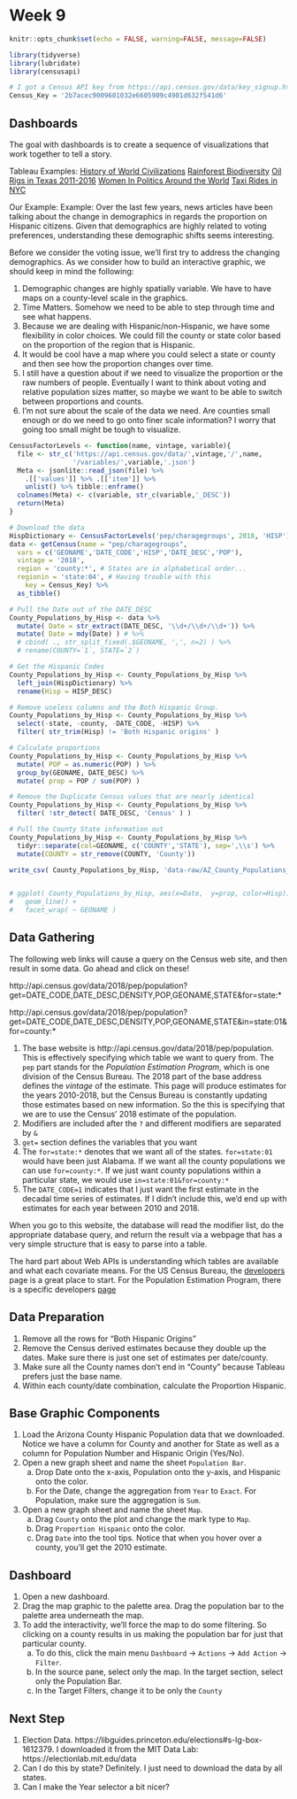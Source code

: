 # Week 9

```r
knitr::opts_chunk$set(echo = FALSE, warning=FALSE, message=FALSE)
```
```r
library(tidyverse)
library(lubridate)
library(censusapi)

# I got a Census API key from https://api.census.gov/data/key_signup.html 
Census_Key = '2b7acec9009601032e6605909c4901d632f541d6'

```

## Dashboards

The goal with dashboards is to create a sequence of visualizations that work together to tell a story. 

Tableau Examples:
[History of World Civilizations](https://public.tableau.com/en-us/gallery/history-world?tab=featured&topic=greatest-hits)
[Rainforest Biodiversity](https://public.tableau.com/en-us/gallery/tale-rainforest?tab=featured&topic=greatest-hits)
[Oil Rigs in Texas 2011-2016](https://public.tableau.com/en-us/gallery/texan-oil-rigs?tab=featured&topic=greatest-hits)
[Women In Politics Around the World](https://public.tableau.com/en-us/gallery/women-politics-0?tab=featured&topic=greatest-hits)
[Taxi Rides in NYC](https://public.tableau.com/en-us/gallery/new-york-taxis?tab=featured&topic=greatest-hits)


Our Example:
Example: Over the last few years, news articles have been talking about the change in demographics in regards the proportion on Hispanic citizens. Given that demographics are highly related to voting preferences, understanding these demographic shifts seems interesting.

Before we consider the voting issue, we'll first try to address the changing demographics. As we consider how to build an interactive graphic, we should keep in mind the following:

1. Demographic changes are highly spatially variable. We have to have maps on a county-level scale in the graphics.
2. Time Matters. Somehow we need to be able to step through time and see what happens.
3. Because we are dealing with Hispanic/non-Hispanic, we have some flexibility in color choices. We could fill the county or state color based on the proportion of the region that is Hispanic.
4. It would be cool have a map where you could select a state or county and then see how the proportion changes over time.
5. I still have a question about if we need to visualize the proportion or the raw numbers of people. Eventually I want to think about voting and relative population sizes matter, so maybe we want to be able to switch between proportions and counts.
6. I'm not sure about the scale of the data we need. Are counties small enough or do we need to go onto finer scale information? I worry that going too small might be tough to visualize.


```r
CensusFactorLevels <- function(name, vintage, variable){
  file <- str_c('https://api.census.gov/data/',vintage,'/',name,
                '/variables/',variable,'.json')
  Meta <- jsonlite::read_json(file) %>% 
    .[['values']] %>% .[['item']] %>% 
    unlist() %>% tibble::enframe() 
  colnames(Meta) <- c(variable, str_c(variable,'_DESC'))
  return(Meta)
}

# Download the data
HispDictionary <- CensusFactorLevels('pep/charagegroups', 2018, 'HISP')
data <- getCensus(name = "pep/charagegroups",
  vars = c('GEONAME','DATE_CODE','HISP','DATE_DESC','POP'),
  vintage = '2018',
  region = 'county:*', # States are in alphabetical order...
  regionin = 'state:04', # Having trouble with this
	key = Census_Key) %>%
  as_tibble()

# Pull the Date out of the DATE_DESC 
County_Populations_by_Hisp <- data %>%
  mutate( Date = str_extract(DATE_DESC, '\\d+/\\d+/\\d+')) %>%
  mutate( Date = mdy(Date) ) # %>%
  # cbind( ., str_split_fixed(.$GEONAME, ',', n=2) ) %>%
  # rename(COUNTY=`1`, STATE=`2`) 

# Get the Hispanic Codes
County_Populations_by_Hisp <- County_Populations_by_Hisp %>%
  left_join(HispDictionary) %>%
  rename(Hisp = HISP_DESC) 

# Remove useless columns and the Both Hispanic Group.
County_Populations_by_Hisp <- County_Populations_by_Hisp %>%
  select(-state, -county, -DATE_CODE, -HISP) %>%
  filter( str_trim(Hisp) != 'Both Hispanic origins' )

# Calculate proportions
County_Populations_by_Hisp <- County_Populations_by_Hisp %>%
  mutate( POP = as.numeric(POP) ) %>%
  group_by(GEONAME, DATE_DESC) %>%
  mutate( prop = POP / sum(POP) )

# Remove the Duplicate Census values that are nearly identical
County_Populations_by_Hisp <- County_Populations_by_Hisp %>%
  filter( !str_detect( DATE_DESC, 'Census' ) )

# Pull the County State information out
County_Populations_by_Hisp <- County_Populations_by_Hisp %>% 
  tidyr::separate(col=GEONAME, c('COUNTY','STATE'), sep=',\\s') %>%
  mutate(COUNTY = str_remove(COUNTY, 'County'))

write_csv( County_Populations_by_Hisp, 'data-raw/AZ_County_Populations_by_Hisp.csv' )


# ggplot( County_Populations_by_Hisp, aes(x=Date,  y=prop, color=Hisp)) +
#   geom_line() +
#   facet_wrap( ~ GEONAME )
```


## Data Gathering

The following web links will cause a query on the Census web site, and then result in some data. Go ahead and click on these!

http://api.census.gov/data/2018/pep/population?get=DATE_CODE,DATE_DESC,DENSITY,POP,GEONAME,STATE&for=state:*

http://api.census.gov/data/2018/pep/population?get=DATE_CODE,DATE_DESC,DENSITY,POP,GEONAME,STATE&in=state:01&for=county:*

1. The base website is http://api.census.gov/data/2018/pep/population. This is effectively specifying which table we want to query from. The `pep` part stands for the *Population Estimation Program*, which is one division of the Census Bureau. The 2018 part of the base address defines the *vintage* of the estimate. This page will produce estimates for the years 2010-2018, but the Census Bureau is constantly updating those estimates based on new information. So the this is specifying that we are to use the Census' 2018 estimate of the population.
2. Modifiers are included after the `?` and different modifiers are separated by `&`
3. `get=` section defines the variables that you want 
4. The `for=state:*` denotes that we want all of the states. `for=state:01` would have been just Alabama. If we want all the county populations we can use `for=county:*`. If we just want county populations within a particular state, we would use `in=state:01&for=county:*`
5. The `DATE_CODE=1` indicates that I just want the first estimate in the decadal time series of estimates. If I didn't include this, we'd end up with estimates for each year between 2010 and 2018. 

When you go to this website, the database will read the modifier list, do the appropriate database query, and return the result via a webpage that has a very simple structure that is easy to parse into a table.

The hard part about Web APIs is understanding which tables are available and what each covariate means. For the US Census Bureau, the [developers](https://www.census.gov/developers/) page is a great place to start. For the Population Estimation Program, there is a specific developers [page](https://www.census.gov/data/developers/data-sets/popest-popproj/popest.html)

## Data Preparation

1. Remove all the rows for "Both Hispanic Origins"
2. Remove the Census derived estimates because they double up the dates. Make sure there is just one set of estimates per date/county.
3. Make sure all the County names don't end in "County" because Tableau prefers just the base name.
4. Within each county/date combination, calculate the Proportion Hispanic.

## Base Graphic Components

1. Load the Arizona County Hispanic Population data that we downloaded. Notice we have a column for County and another for State as well as a column for Population Number and Hispanic Origin (Yes/No).
2. Open a new graph sheet and name the sheet `Population Bar`. 
    a) Drop Date onto the x-axis, Population onto the y-axis, and Hispanic onto the color.
    b) For the Date, change the aggregation from `Year` to `Exact`. For Population, make sure the aggregation is `Sum`. 
3. Open a new graph sheet and name the sheet `Map`.
    a) Drag `County` onto the plot and change the mark type to `Map`.
    b) Drag `Proportion Hispanic` onto the color. 
    c) Drag `Date` into the tool tips. Notice that when you hover over a county, you'll get the 2010 estimate.
    
## Dashboard

1. Open a new dashboard.
2. Drag the map graphic to the palette area. Drag the population bar to the palette area underneath the map. 
3. To add the interactivity, we'll force the map to do some filtering. So clicking on a county results in us making the population bar for just that particular county. 
    a) To do this, click the main menu `Dashboard` -> `Actions` -> `Add Action` -> `Filter`.
    b) In the source pane, select only the map. In the target section, select only the Population Bar.
    c) In the Target Filters, change it to be only the `County`




## Next Step
1. Election Data. https://libguides.princeton.edu/elections#s-lg-box-1612379. I downloaded it from the MIT Data Lab: https://electionlab.mit.edu/data
2. Can I do this by state?  Definitely. I just need to download the data by all states.
3. Can I make the Year selector a bit nicer?